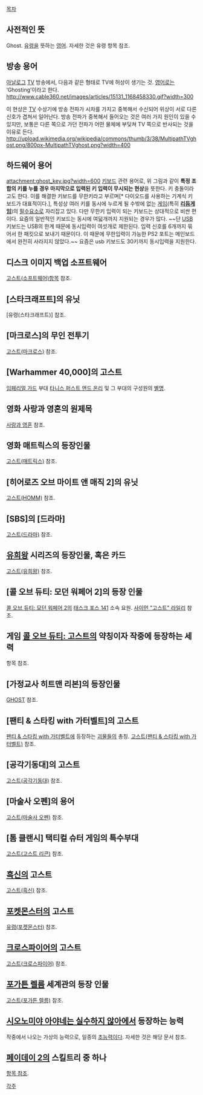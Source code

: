 [[목차]]

== 사전적인 뜻 ==
Ghost. [[유령]]을 뜻하는 [[영어]]. 자세한 것은 유령 항목 참조.

== 방송 용어 ==
[[아날로그]] [[TV]] 방송에서, 다음과 같은 형태로 TV에 허상이 생기는 것. [[영어]]로는 ‘Ghosting’이라고 한다.
http://www.cable360.net/images/articles/15131_1168458330.gif?width=300

이 현상은 [[TV]] 수상기에 방송 전파가 시차를 가지고 중복해서 수신되어 위상이 서로 다른 신호가 겹쳐서 일어난다. 방송 전파가 중복해서 들어오는 것은 여러 가지 원인이 있을 수 있지만, 보통은 다른 쪽으로 가던 전파가 어떤 물체에 부딪쳐 TV 쪽으로 반사되는 것을 이유로 든다.
http://upload.wikimedia.org/wikipedia/commons/thumb/3/38/MultipathTVghost.png/800px-MultipathTVghost.png?width=400

== 하드웨어 용어 ==
attachment:ghost_key.jpg?width=600
[[키보드]] 관련 용어로, 위 그림과 같이 '''특정 조합의 키를 누를 경우 마지막으로 입력된 키 입력이 무시되는 현상'''을 뜻한다. 키 충돌이라고도 한다.
이를 해결한 키보드를 무한키라고 부르며[* 다이오드를 사용하는 기계식 키보드가 대표적이다.], 특성상 여러 키를 동시에 누르게 될 수밖에 없는 [[게임]](특히 '''[[리듬게임]]''')의 [[필수요소]]로 자리잡고 있다. 다만 무한키 입력이 되는 키보드는 상대적으로 비싼 편이다. 요즘의 일반적인 키보드는 동시에 여덟개까지 지원되는 경우가 많다. ~~단 [[USB]] 키보드는 USB의 한계 때문에 동시입력이 여섯개로 제한된다. 입력 신호를 6개까지 묶어서 한 패킷으로 보내기 때문이다. 이 때문에 무한입력이 가능한 PS2 포트는 메인보드에서 완전히 사라지지 않았다.~~
요즘은 usb 키보드도 30키까지 동시입력을 지원한다.

== 디스크 이미지 백업 소프트웨어 ==
[[고스트(소프트웨어)]]항목 참조.

== [스타크래프트]의 유닛 ==
[유령(스타크래프트)] 참조.

== [마크로스]의 무인 전투기 ==
[[고스트(마크로스)]] 참조.

== [Warhammer 40,000]의 고스트 ==
[[임페리얼 가드]] 부대 [[타니스 퍼스트 앤드 온리]] 및 그 부대의 구성원의 [[별명]].

== 영화 사랑과 영혼의 원제목 ==
[[사랑과 영혼]] 참조.

== 영화 매트릭스의 등장인물 ==
[[고스트(매트릭스)]] 참조.

== [히어로즈 오브 마이트 앤 매직 2]의 유닛 ==
[[고스트(HOMM)]] 참조.

== [SBS]의 [드라마] ==
[[고스트(드라마)]] 참조.

== [[유희왕]] 시리즈의 등장인물, 혹은 카드 ==
[[고스트(유희왕)]] 참조.

== [콜 오브 듀티: 모던 워페어 2]의 등장 인물 ==
[[콜 오브 듀티: 모던 워페어 2]]의 [[태스크 포스 141]] 소속 요원. [[사이먼 "고스트" 라일리]] 참조.

== 게임 [[콜 오브 듀티: 고스트]]의 약칭이자 작중에 등장하는 세력 ==
항목 참조.

== [가정교사 히트맨 리본]의 등장인물 ==
[[GHOST]] 참조.

== [팬티 & 스타킹 with 가터벨트]의 고스트 ==
[[팬티 & 스타킹 with 가터벨트]]에 등장하는 [[괴물]]들의 총칭. [[고스트(팬티 & 스타킹 with 가터벨트)]] 참조.

== [공각기동대]의 고스트 ==
[[고스트(공각기동대)]] 참조.

== [마술사 오펜]의 용어 ==
[[고스트(마술사 오펜)]] 참조.

== [톰 클랜시] 택티컬 슈터 게임의 특수부대 ==
[[고스트(고스트 리콘)]] 참조.

== [[흑신]]의 고스트 ==
[[고스트(흑신)]] 참조.

== [[포켓몬스터]]의 고스트 ==
[[유령(포켓몬스터)]] 참조.

== [[크로스파이어]]의 고스트 ==
[[고스트(크로스파이어)]] 참조.

== [[포가튼 렐름]] 세계관의 등장 인물 ==
[[고스트(포가튼 렐름)]] 참조.

== [[시오노미야 아야네는 실수하지 않아]]에서 등장하는 능력 ==
작중에서 나오는 가상의 능력으로, 일종의 [[초능력]]이다. 자세한 것은 해당 문서 참조.

== [[페이데이 2]]의 스킬트리 중 하나 ==
[[페이데이 2/스킬#s-5|항목 참조]].

[[각주]]
